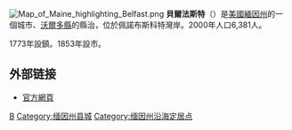 {{coord|44|25|23|N|69|0|42|W|display=title}}
[[File:Map_of_Maine_highlighting_Belfast.png|right]]
'''貝爾法斯特'''（{{lang-en|Belfast}}）是[[美國|美國]][[緬因州|緬因州]]的一個城市、[[沃爾多縣_(緬因州)|沃爾多縣]]的縣治，位於佩諾布斯科特灣岸。2000年人口6,381人。

1773年設鎮。1853年設市。

==外部链接==
{{commonscat|Belfast, Maine}}
* [http://www.cityofbelfast.org/ 官方網頁]{{Wayback|url=http://www.cityofbelfast.org/ |date=20081010032553 }}

{{Maine}}
[[Category:緬因州城市|B]]
[[Category:缅因州县城|Category:缅因州县城]]
[[Category:缅因州沿海定居点|Category:缅因州沿海定居点]]